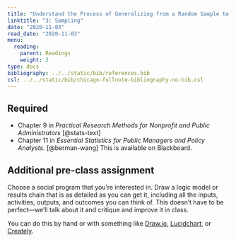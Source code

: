 ```yaml
---
title: "Understand the Process of Generalizing from a Random Sample to the Population from which it is drawn"
linktitle: "3: Sampling"
date: "2020-11-03"
read_date: "2020-11-03"
menu:
  reading:
    parent: Readings
    weight: 3
type: docs
bibliography: ../../static/bib/references.bib
csl: ../../static/bib/chicago-fullnote-bibliography-no-bib.csl
---
```


## Required

- <i class="fas fa-book"></i> Chapter 9 in *Practical Research Methods for Nonprofit and Public Administrators* [@stats-text]
- <i class="fas fa-book"></i> Chapter 11 in *Essential Statistics for Public Managers and Policy Analysts.* [@berman-wang] This is available on Blackboard.

## Additional pre-class assignment

Choose a social program that you're interested in. Draw a logic model or results chain that is as detailed as you can get it, including all the inputs, activities, outputs, and outcomes you can think of. This doesn't have to be perfect—we'll talk about it and critique and improve it in class.

You can do this by hand or with something like [Draw.io](https://www.draw.io/), [Lucidchart](https://www.lucidchart.com/pages/home), or [Creately](https://creately.com/).
